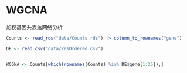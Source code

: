# WGCNA

加权基因共表达网络分析

```r
Counts <- read_rds("data/Counts.rds") |> column_to_rownames("gene")

DE <- read_csv("data/resOrdered.csv")


WCGNA <- Counts[which(rownames(Counts) %in% DE$gene[1:25]),]
```

